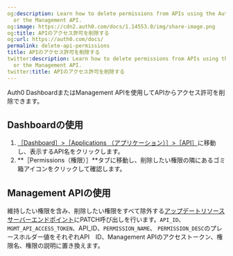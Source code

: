 ```yaml
---
og:description: Learn how to delete permissions from APIs using the Auth0 Dashboard
  or the Management API.
og:image: https://cdn2.auth0.com/docs/1.14553.0/img/share-image.png
og:title: APIのアクセス許可を削除する
og:url: https://auth0.com/docs/
permalink: delete-api-permissions
title: APIのアクセス許可を削除する
twitter:description: Learn how to delete permissions from APIs using the Auth0 Dashboard
  or the Management API.
twitter:title: APIのアクセス許可を削除する
---
```


Auth0 DashboardまたはManagement APIを使用してAPIからアクセス許可を削除できます。

## Dashboardの使用

1. [［Dashboard］>［Applications （アプリケーション）］>［API］](%24%7Bmanage_url%7D/#/apis)に移動し、表示するAPI名をクリックします。
2. **［Permissions（権限）］**タブに移動し、削除したい権限の隣にあるゴミ箱アイコンをクリックして確認します。

## Management APIの使用

維持したい権限を含み、削除したい権限をすべて除外する[アップデートリソースサーバーエンドポイント](https://auth0.com/docs/api/management/v2#!/Resource_Servers/patch_resource_servers_by_id)にPATCH呼び出しを行います。`API_ID`、`MGMT_API_ACCESS_TOKEN`、API_ID、`PERMISSION_NAME`、 `PERMISSION_DESC`のプレースホルダー値をそれぞれAPI　ID、Management APIのアクセストークン、権限名、権限の説明に置き換えます。